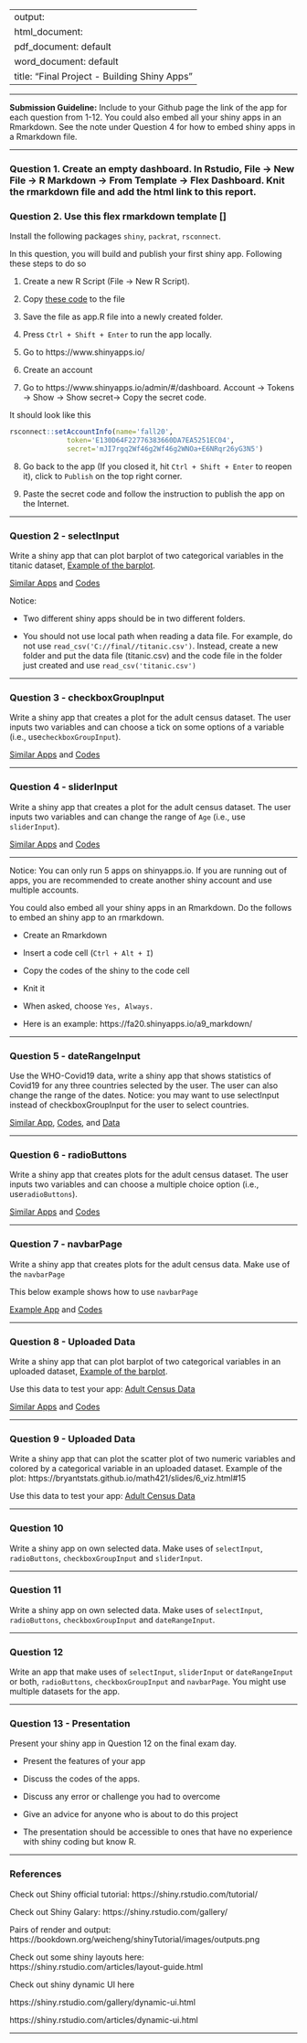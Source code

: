 
---
output: 
  html_document:
  pdf_document: default
  word_document: default
title: "Final Project - Building Shiny Apps"
---

-------

**Submission Guideline:**  Include to your Github page the link of the app for each question from 1-12. You could also embed all your shiny apps in an Rmarkdown.  See the note under Question 4 for how to embed shiny apps in a Rmarkdown file.

-------

### Question 1. Create an empty dashboard. In Rstudio, File -> New File -> R Markdown -> From Template -> Flex Dashboard. Knit the rmarkdown file and add the html link to this report. 

### Question 2. Use this flex rmarkdown template []




Install the following packages `shiny`, `packrat`, `rsconnect`. 

In this question, you will build and publish your first shiny app. Following these steps to do so

1. Create a new R Script (File -> New R Script). 

2. Copy [these code](c1.R) to the file 

3. Save the file as app.R file into a newly created folder. 

4. Press `Ctrl + Shift + Enter` to run the app locally. 

5. Go to https://www.shinyapps.io/

6. Create an account 

7. Go to https://www.shinyapps.io/admin/#/dashboard.  Account -> Tokens -> Show -> Show secret-> Copy the secret code. 

It should look like this


```r
rsconnect::setAccountInfo(name='fall20',
			  token='E130D64F22776383660DA7EA5251EC04',
			  secret='mJI7rgq2Wf46g2Wf46g2WNOa+E6NRqr26yG3N5')
```

8. Go back to the app (If you closed it, hit `Ctrl + Shift + Enter` to reopen it), click to `Publish` on the top right corner.  

9.  Paste the secret code and follow the instruction to publish the app on the Internet. 

-------

### Question 2 - selectInput

Write a shiny app that can plot barplot of two categorical variables in the titanic dataset, [Example of the barplot](https://bryantstats.github.io/math421/slides/6_viz.html#39).

[Similar Apps](https://fa20.shinyapps.io/selectinput/) and [Codes](shiny_fa21/selectinput/a2.R)

Notice:  

- Two different shiny apps should be in two different folders. 

- You should not use local path when reading a data file.  For example,  do not use `read_csv('C://final//titanic.csv')`.  Instead, create a new folder and put the data file (titanic.csv) and the code file in the folder just created and use `read_csv('titanic.csv')`

-------

### Question 3 - checkboxGroupInput

Write a shiny app that creates a plot for the adult census dataset. The user inputs two variables and can choose a tick on some options of a variable (i.e., use`checkboxGroupInput`). 

[Similar Apps](https://fa20.shinyapps.io/checkboxGroupInput/) and [Codes](shiny_fa21/checkboxGroupInput/a2_3.R)

-------

### Question 4 - sliderInput

Write a shiny app that creates a plot for the adult census dataset.  The user inputs two variables and can change the range of `Age` (i.e., use `sliderInput`). 

[Similar Apps](https://sonfed.shinyapps.io/sliderInput/) and [Codes](shiny_fa21/sliderInput/a2_1.R)

-------

Notice:  You can only run 5 apps on shinyapps.io.  If you are running out of apps, you are recommended to create another shiny account and use multiple accounts.  

You could also embed all your shiny apps in an Rmarkdown.  Do the follows to embed an shiny app to an rmarkdown. 

- Create an Rmarkdown

- Insert a code cell (`Ctrl + Alt + I`)

- Copy the codes of the shiny to the code cell

- Knit it 

- When asked, choose `Yes, Always.`

- Here is an example: https://fa20.shinyapps.io/a9_markdown/


-------

### Question 5 - dateRangeInput

Use the WHO-Covid19 data, write a shiny app that shows statistics of Covid19 for any three countries selected by the user.  The user can also change the range of the dates.  Notice:  you may want to use selectInput instead of checkboxGroupInput for the user to select countries. 

[Similar App](https://sonfed.shinyapps.io/dateRangeInput2/), 
[Codes](shiny_fa21/dateRangeInput2/3.R), and 
[Data](shiny_fa21/dateRangeInput2/who_covid.csv)

-------

### Question 6 - radioButtons

Write a shiny app that creates plots for the adult census dataset. The user inputs two variables and can choose a multiple choice option (i.e., use`radioButtons`). 

[Similar Apps](https://sonfed.shinyapps.io/radioButtons/) and [Codes](shiny_fa21/radioButtons/a2_2.R)

-------

### Question 7 - navbarPage

Write a shiny app that creates plots for the adult census data. Make use of the `navbarPage`

This below example shows how to use `navbarPage`

[Example App](https://sonfed.shinyapps.io/navbarPage/) and 
[Codes](shiny_fa21/navbarPage/a2_4.R)

-------

### Question 8 - Uploaded Data

Write a shiny app that can plot barplot of two categorical variables in an uploaded dataset, [Example of the barplot](https://bryantstats.github.io/math421/slides/6_viz.html#39). 

Use this data to test your app: [Adult Census Data](data/adult_modified.csv)

[Similar Apps](https://fa20.shinyapps.io/uploaded_data/) and [Codes](shiny_fa21/uploaded_data/a3.R)

-------

### Question 9 - Uploaded Data

Write a shiny app that can plot the scatter plot of two numeric variables and colored by a categorical variable in an uploaded dataset. Example of the plot: https://bryantstats.github.io/math421/slides/6_viz.html#15

Use this data to test your app: [Adult Census Data](data/adult_modified.csv)


-------

### Question 10

Write a shiny app on own selected data.  Make uses of  `selectInput`,  `radioButtons`, `checkboxGroupInput` and `sliderInput`. 


-------

### Question 11

Write a shiny app on own selected data.  Make uses of `selectInput`, `radioButtons`, `checkboxGroupInput` and `dateRangeInput`. 


-------

### Question 12

Write an app that make uses of `selectInput`, `sliderInput` or `dateRangeInput` or both, `radioButtons`, `checkboxGroupInput`  and `navbarPage`. You might use multiple datasets for the app. 

-------

### Question 13 - Presentation

Present your shiny app in Question 12 on the final exam day. 

- Present the features of your app 

- Discuss the codes of the apps. 

- Discuss any error or challenge you had to overcome

- Give an advice for anyone who is about to do this project

- The presentation should be accessible to ones that have no experience with shiny coding but know R. 

-------

### References


Check out Shiny official tutorial: https://shiny.rstudio.com/tutorial/

Check out Shiny Galary: https://shiny.rstudio.com/gallery/

Pairs of render and output: https://bookdown.org/weicheng/shinyTutorial/images/outputs.png

Check out some shiny layouts here: https://shiny.rstudio.com/articles/layout-guide.html

Check out shiny dynamic UI here

https://shiny.rstudio.com/gallery/dynamic-ui.html

https://shiny.rstudio.com/articles/dynamic-ui.html

-------